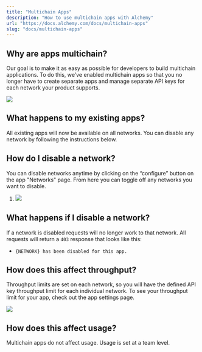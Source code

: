 ```yaml
---
title: "Multichain Apps"
description: "How to use multichain apps with Alchemy"
url: "https://docs.alchemy.com/docs/multichain-apps"
slug: "docs/multichain-apps"
---
```



## Why are apps multichain?

Our goal is to make it as easy as possible for developers to build multichain applications. To do this, we’ve enabled multichain apps so that you no longer have to create separate apps and manage separate API keys for each network your product supports.

![](dac1a47-image.png)

## What happens to my existing apps?

All existing apps will now be available on all networks. You can disable any network by following the instructions below.

## How do I disable a network?

You can disable networks anytime by clicking on the “configure” button on the app "Networks" page. From here you can toggle off any networks you want to disable.

1. ![](25ffbd7-image.png)

## What happens if I disable a network?

If a network is disabled requests will no longer work to that network. All requests will return a `403` response that looks like this:

* `{NETWORK} has been disabled for this app.`

## How does this affect throughput?

Throughput limits are set on each network, so you will have the defined API key throughput limit for each individual network. To see your throughput limit for your app, check out the app settings page.

![](55ce8b1-image.png)

## How does this affect usage?

Multichain apps do not affect usage. Usage is set at a team level.
